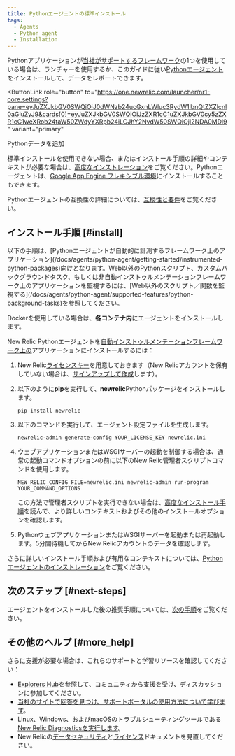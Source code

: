 ```yaml
---
title: Pythonエージェントの標準インストール
tags:
  - Agents
  - Python agent
  - Installation
---
```


Pythonアプリケーションが[当社がサポートするフレームワーク](/docs/agents/python-agent/getting-started/instrumented-python-packages)の1つを使用している場合は、ランチャーを使用するか、このガイドに従い[Pythonエージェント](/docs/agents/python-agent/getting-started/introduction-new-relic-python)をインストールして、データをレポートできます。

<ButtonLink
  role="button"
  to="https://one.newrelic.com/launcher/nr1-core.settings?pane=eyJuZXJkbGV0SWQiOiJ0dWNzb24ucGxnLWluc3RydW1lbnQtZXZlcnl0aGluZyJ9&cards[0]=eyJuZXJkbGV0SWQiOiJzZXR1cC1uZXJkbGV0cy5zZXR1cC1weXRob24taW50ZWdyYXRpb24iLCJhY2NvdW50SWQiOjI2NDA0MDl9"
  variant="primary"
>
  Pythonデータを追加
</ButtonLink>

標準インストールを使用できない場合、またはインストール手順の詳細やコンテキストが必要な場合は、[高度なインストレーション](/docs/agents/python-agent/installation-configuration/python-agent-installation)をご覧ください。Pythonエージェントは、[Google App Engine フレキシブル環境](/docs/agents/python-agent/hosting-services/install-new-relic-python-agent-gae-flexible-environment)にインストールすることもできます。

Pythonエージェントの互換性の詳細については、[互換性と要件](/docs/agents/python-agent/getting-started/compatibility-requirements-python-agent)をご覧ください。

## インストール手順 [#install]

<Callout variant="important">
  以下の手順は、[Pythonエージェントが自動的に計測するフレームワーク上のアプリケーション](/docs/agents/python-agent/getting-started/instrumented-python-packages)向けとなります。Web以外のPythonスクリプト、カスタムバックグラウンドタスク、もしくは非自動インストゥルメンテーションフレームワーク上のアプリケーションを監視するには、[Web以外のスクリプト／関数を監視する](/docs/agents/python-agent/supported-features/python-background-tasks)を参照してください。

  Dockerを使用している場合は、**各コンテナ内**にエージェントをインストールします。
</Callout>

New Relic Pythonエージェントを[自動インストゥルメンテーションフレームワーク上の](/docs/agents/python-agent/getting-started/instrumented-python-packages)アプリケーションにインストールするには：

1. New Relic[ライセンスキー](/docs/subscriptions/license-key)を用意しておきます（New Relicアカウントを保有していない場合は、[サインアップして作成](https://newrelic.com/signup)します）。
2. 以下のように**pip**を実行して、**newrelic**Pythonパッケージをインストールします。

   ```
   pip install newrelic
   ```
3. 以下のコマンドを実行して、エージェント設定ファイルを生成します。

   ```
   newrelic-admin generate-config YOUR_LICENSE_KEY newrelic.ini
   ```
4. ウェブアプリケーションまたはWSGIサーバーの起動を制御する場合は、通常の起動コマンドオプションの前に以下のNew Relic管理者スクリプトコマンドを使用します。

   ```
   NEW_RELIC_CONFIG_FILE=newrelic.ini newrelic-admin run-program YOUR_COMMAND_OPTIONS
   ```

   この方法で管理者スクリプトを実行できない場合は、[高度なインストール手順](/docs/agents/python-agent/installation-configuration/python-agent-installation)を読んで、より詳しいコンテキストおよびその他のインストールオプションを確認します。
5. PythonウェブアプリケーションまたはWSGIサーバーを起動または再起動します。5分間待機してからNew Relicアカウントのデータを確認します。

さらに詳しいインストール手順および有用なコンテキストについては、[Pythonエージェントのインストレーション](/docs/agents/python-agent/installation-configuration/python-agent-installation)をご覧ください。

## 次のステップ [#next-steps]

エージェントをインストールした後の推奨手順については、[次の手順](/docs/agents/python-agent/installation-configuration/python-agent-installation#next-steps)をご覧ください。

## その他のヘルプ [#more_help]

さらに支援が必要な場合は、これらのサポートと学習リソースを確認してください：

* [Explorers Hub](https://discuss.newrelic.com/)を参照して、コミュニティから支援を受け、ディスカッションに参加してください。
* [当社のサイトで回答を見つけ、サポートポータルの使用方法について学びます](/docs/using-new-relic/welcome-new-relic/get-started/find-help-use-support-portal)。
* Linux、Windows、およびmacOSのトラブルシューティングツールである[New Relic Diagnosticsを実行します](/docs/using-new-relic/cross-product-functions/troubleshooting/new-relic-diagnostics)。
* New Relicの[データセキュリティ](/docs/security)と[ライセンス](/docs/licenses)ドキュメントを見直してください。
